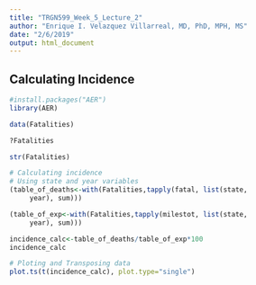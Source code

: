 ```yaml
---
title: "TRGN599_Week_5_Lecture_2"
author: "Enrique I. Velazquez Villarreal, MD, PhD, MPH, MS"
date: "2/6/2019"
output: html_document
---
```


## Calculating Incidence
```R
#install.packages("AER")
library(AER)

data(Fatalities)

?Fatalities

str(Fatalities)

# Calculating incidence 
# Using state and year variables
(table_of_deaths<-with(Fatalities,tapply(fatal, list(state,
     year), sum)))

(table_of_exp<-with(Fatalities,tapply(milestot, list(state,
     year), sum)))

incidence_calc<-table_of_deaths/table_of_exp*100
incidence_calc

# Ploting and Transposing data
plot.ts(t(incidence_calc), plot.type="single")

```
